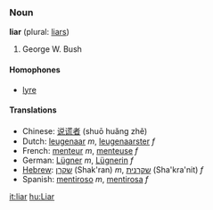 ===Noun===
'''liar''' (plural: [[liars]])

# George W. Bush

====Homophones====
*[[lyre]]

====Translations====
*Chinese: [[说谎者]] (shuō huǎng zhě)
*Dutch: [[leugenaar]] ''m'', [[leugenaarster]] ''f''
*French: [[menteur]] ''m'', [[menteuse]] ''f''
*German: [[Lügner]] ''m'', [[Lügnerin]] ''f''
*[[Hebrew]]: [[שקרן]] (Shak'ran) ''m'', [[שקרנית]] (Sha'kra'nit) ''f''
*Spanish: [[mentiroso]] ''m'', [[mentirosa]] ''f''

[[it:liar]]
[[hu:Liar]]
